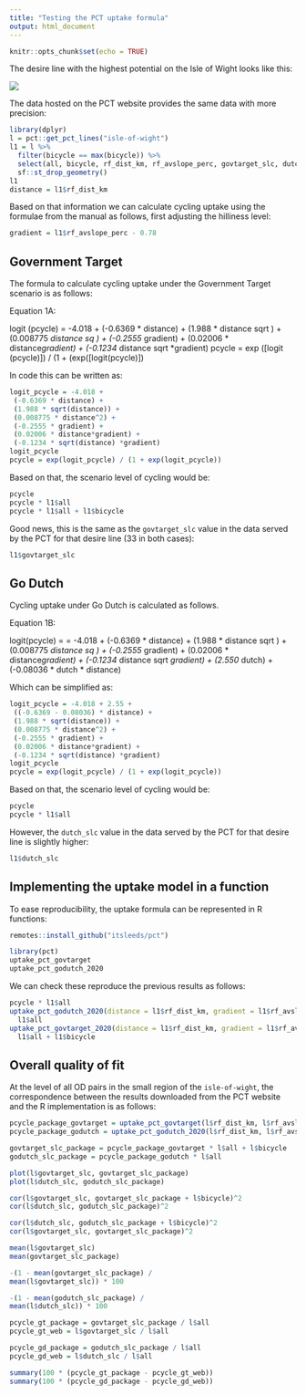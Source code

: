 ```yaml
---
title: "Testing the PCT uptake formula"
output: html_document
---
```


```r
knitr::opts_chunk$set(echo = TRUE)
```

The desire line with the highest potential on the Isle of Wight looks like this:

<!-- ![](https://user-images.githubusercontent.com/1825120/90937588-f92e9780-e3fe-11ea-8ada-c54c7f441396.png) -->
![](https://user-images.githubusercontent.com/1825120/91195228-bf0c1100-e6f0-11ea-815e-777af7bd504f.png)

The data hosted on the PCT website provides the same data with more precision:

```r
library(dplyr)
l = pct::get_pct_lines("isle-of-wight")
l1 = l %>% 
  filter(bicycle == max(bicycle)) %>% 
  select(all, bicycle, rf_dist_km, rf_avslope_perc, govtarget_slc, dutch_slc) %>% 
  sf::st_drop_geometry()
l1
distance = l1$rf_dist_km
```

Based on that information we can calculate cycling uptake using the formulae from the manual as follows, first adjusting the hilliness level:

```r
gradient = l1$rf_avslope_perc - 0.78
```

## Government Target

The formula to calculate cycling uptake under the Government Target scenario is as follows:

Equation 1A:

logit (pcycle) = -4.018 + (-0.6369 * distance) + (1.988 * distance sqrt ) + (0.008775 *
distance sq ) + (-0.2555 * gradient) + (0.02006 * distance*gradient) + (-0.1234 * distance sqrt *gradient)
pcycle
= exp ([logit (pcycle)]) / (1 + (exp([logit(pcycle)])

In code this can be written as:

```r
logit_pcycle = -4.018 +
 (-0.6369 * distance) +
 (1.988 * sqrt(distance)) +
 (0.008775 * distance^2) +
 (-0.2555 * gradient) +
 (0.02006 * distance*gradient) +
 (-0.1234 * sqrt(distance) *gradient)
logit_pcycle
pcycle = exp(logit_pcycle) / (1 + exp(logit_pcycle))
```

Based on that, the scenario level of cycling would be:

```r
pcycle 
pcycle * l1$all
pcycle * l1$all + l1$bicycle
```

Good news, this is the same as the `govtarget_slc` value in the data served by the PCT for that desire line (33 in both cases):

```r
l1$govtarget_slc
```

## Go Dutch

Cycling uptake under Go Dutch is calculated as follows.

Equation 1B:

logit(pcycle) = = -4.018 + (-0.6369 * distance) + (1.988 * distance sqrt ) + (0.008775 *
distance sq ) + (-0.2555 * gradient) + (0.02006 * distance*gradient) + (-0.1234 * distance sqrt *gradient) + (2.550 *
dutch) + (-0.08036 * dutch * distance)

Which can be simplified as:

```r
logit_pcycle = -4.018 + 2.55 +
 ((-0.6369 - 0.08036) * distance) +
 (1.988 * sqrt(distance)) +
 (0.008775 * distance^2) +
 (-0.2555 * gradient) +
 (0.02006 * distance*gradient) +
 (-0.1234 * sqrt(distance) *gradient)
logit_pcycle
pcycle = exp(logit_pcycle) / (1 + exp(logit_pcycle))
```

Based on that, the scenario level of cycling would be:

```r
pcycle 
pcycle * l1$all
```

However, the `dutch_slc` value in the data served by the PCT for that desire line is slightly higher:

```r
l1$dutch_slc
```

<!-- I have tried to debug this but think that the translation of Equation 1B into code is correct. -->
<!-- Imagine there is a typo somewhere in the code or that I've missed something, like the subtraction of 0.78 from the gradient term that I missed previously, that will enable the pct data to be reproduced. -->

## Implementing the uptake model in a function

To ease reproducibility, the uptake formula can be represented in R functions:

```r
remotes::install_github("itsleeds/pct")
```


```r
library(pct)
uptake_pct_govtarget
uptake_pct_godutch_2020
```

We can check these reproduce the previous results as follows:

```r
pcycle * l1$all
uptake_pct_godutch_2020(distance = l1$rf_dist_km, gradient = l1$rf_avslope_perc) *
  l1$all
uptake_pct_govtarget_2020(distance = l1$rf_dist_km, gradient = l1$rf_avslope_perc) *
  l1$all + l1$bicycle
```

## Overall quality of fit

At the level of all OD pairs in the small region of the `isle-of-wight`, the correspondence between the results downloaded from the PCT website and the R implementation is as follows:

```r
pcycle_package_govtarget = uptake_pct_govtarget(l$rf_dist_km, l$rf_avslope_perc)
pcycle_package_godutch = uptake_pct_godutch_2020(l$rf_dist_km, l$rf_avslope_perc)

govtarget_slc_package = pcycle_package_govtarget * l$all + l$bicycle
godutch_slc_package = pcycle_package_godutch * l$all

plot(l$govtarget_slc, govtarget_slc_package)
plot(l$dutch_slc, godutch_slc_package)

cor(l$govtarget_slc, govtarget_slc_package + l$bicycle)^2
cor(l$dutch_slc, godutch_slc_package)^2

cor(l$dutch_slc, godutch_slc_package + l$bicycle)^2
cor(l$govtarget_slc, govtarget_slc_package)^2

mean(l$govtarget_slc)
mean(govtarget_slc_package)

-(1 - mean(govtarget_slc_package) /
mean(l$govtarget_slc)) * 100

-(1 - mean(godutch_slc_package) /
mean(l$dutch_slc)) * 100

pcycle_gt_package = govtarget_slc_package / l$all
pcycle_gt_web = l$govtarget_slc / l$all

pcycle_gd_package = godutch_slc_package / l$all
pcycle_gd_web = l$dutch_slc / l$all

summary(100 * (pcycle_gt_package - pcycle_gt_web))
summary(100 * (pcycle_gd_package - pcycle_gd_web))
```   


